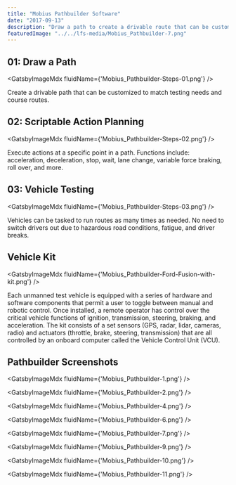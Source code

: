 ```yaml
---
title: "Mobius Pathbuilder Software"
date: "2017-09-13"
description: "Draw a path to create a drivable route that can be customized to match testing needs and course routes. Scriptable actions to execute at a specific point in a path. Vehicles can be tasked to run routes as many times as needed. No need to switch drivers out due to hazardous road conditions, fatigue, and driver breaks."
featuredImage: "../../lfs-media/Mobius_Pathbuilder-7.png"
---
```



## 01: Draw a Path

<GatsbyImageMdx fluidName={'Mobius_Pathbuilder-Steps-01.png'} />

Create a drivable path that can be customized to match testing needs and course routes.

## 02: Scriptable Action Planning

<GatsbyImageMdx fluidName={'Mobius_Pathbuilder-Steps-02.png'} />

Execute actions at a specific point in a path. Functions include: acceleration, deceleration, stop, wait, lane change, variable force braking, roll over, and more.

## 03: Vehicle Testing

<GatsbyImageMdx fluidName={'Mobius_Pathbuilder-Steps-03.png'} />

Vehicles can be tasked to run routes as many times as needed. No need to switch drivers out due to hazardous road conditions, fatigue, and driver breaks.

## Vehicle Kit

<GatsbyImageMdx fluidName={'Mobius_Pathbuilder-Ford-Fusion-with-kit.png'} />

Each unmanned test vehicle is equipped with a series of hardware and software components that permit a user to toggle between manual and robotic control. Once installed, a remote operator has control over the critical vehicle functions of ignition, transmission, steering, braking, and acceleration. The kit consists of a set sensors (GPS, radar, lidar, cameras, radio) and actuators (throttle, brake, steering, transmission) that are all controlled by an onboard computer called the Vehicle Control Unit (VCU).

## Pathbuilder Screenshots

<GatsbyImageMdx fluidName={'Mobius_Pathbuilder-1.png'} />

<GatsbyImageMdx fluidName={'Mobius_Pathbuilder-2.png'} />

<GatsbyImageMdx fluidName={'Mobius_Pathbuilder-4.png'} />

<GatsbyImageMdx fluidName={'Mobius_Pathbuilder-6.png'} />

<GatsbyImageMdx fluidName={'Mobius_Pathbuilder-7.png'} />

<GatsbyImageMdx fluidName={'Mobius_Pathbuilder-9.png'} />

<GatsbyImageMdx fluidName={'Mobius_Pathbuilder-10.png'} />

<GatsbyImageMdx fluidName={'Mobius_Pathbuilder-11.png'} />
